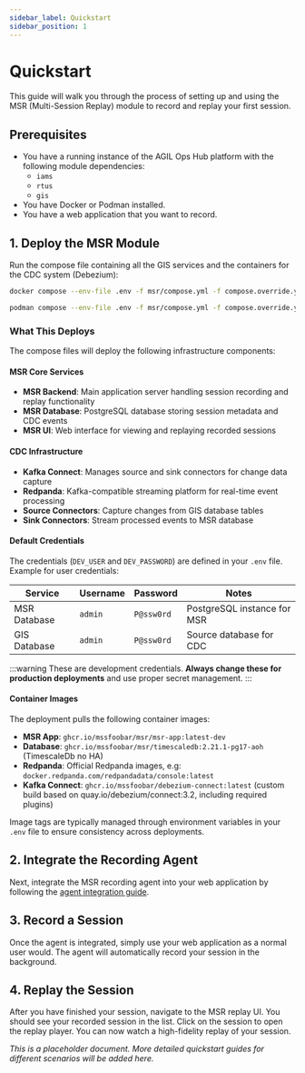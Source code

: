 ```yaml
---
sidebar_label: Quickstart
sidebar_position: 1
---
```



# Quickstart

This guide will walk you through the process of setting up and using the MSR (Multi-Session Replay) module to record and replay your first session.

## Prerequisites

- You have a running instance of the AGIL Ops Hub platform with the following module dependencies:
  - `iams`
  - `rtus`
  - `gis`
- You have Docker or Podman installed.
- You have a web application that you want to record.

## 1. Deploy the MSR Module

Run the compose file containing all the GIS services and the containers for the CDC system (Debezium):

<Tabs>
<TabItem value="docker" label="Docker">

```bash title="From root .git folder"
docker compose --env-file .env -f msr/compose.yml -f compose.override.yml up -d
```

</TabItem>
<TabItem value="podman" label="Podman">

```bash title="From root .git folder"  
podman compose --env-file .env -f msr/compose.yml -f compose.override.yml up -d
```

</TabItem>
</Tabs>

### What This Deploys

The compose files will deploy the following infrastructure components:

#### MSR Core Services
- **MSR Backend**: Main application server handling session recording and replay functionality
- **MSR Database**: PostgreSQL database storing session metadata and CDC events
- **MSR UI**: Web interface for viewing and replaying recorded sessions

#### CDC Infrastructure  
- **Kafka Connect**: Manages source and sink connectors for change data capture
- **Redpanda**: Kafka-compatible streaming platform for real-time event processing
- **Source Connectors**: Capture changes from GIS database tables
- **Sink Connectors**: Stream processed events to MSR database

#### Default Credentials

The credentials (`DEV_USER` and `DEV_PASSWORD`) are defined in your `.env` file. Example for user credentials:

| Service | Username | Password | Notes |
|---------|----------|----------|-------|
| MSR Database | `admin` | `P@ssw0rd` | PostgreSQL instance for MSR |
| GIS Database | `admin` | `P@ssw0rd` | Source database for CDC |

:::warning
These are development credentials. **Always change these for production deployments** and use proper secret management.
:::

#### Container Images

The deployment pulls the following container images:

- **MSR App**: `ghcr.io/mssfoobar/msr/msr-app:latest-dev`
- **Database**: `ghcr.io/mssfoobar/msr/timescaledb:2.21.1-pg17-aoh` (TimescaleDb no HA)
- **Redpanda**: Official Redpanda images, e.g: `docker.redpanda.com/redpandadata/console:latest`
- **Kafka Connect**: `ghcr.io/mssfoobar/debezium-connect:latest` (custom build based on quay.io/debezium/connect:3.2, including required plugins)

Image tags are typically managed through environment variables in your `.env` file to ensure consistency across deployments.

## 2. Integrate the Recording Agent

Next, integrate the MSR recording agent into your web application by following the [agent integration guide](../development/agent_integration.mdx).

## 3. Record a Session

Once the agent is integrated, simply use your web application as a normal user would. The agent will automatically record your session in the background.

## 4. Replay the Session

After you have finished your session, navigate to the MSR replay UI. You should see your recorded session in the list. Click on the session to open the replay player. You can now watch a high-fidelity replay of your session.

*This is a placeholder document. More detailed quickstart guides for different scenarios will be added here.*
